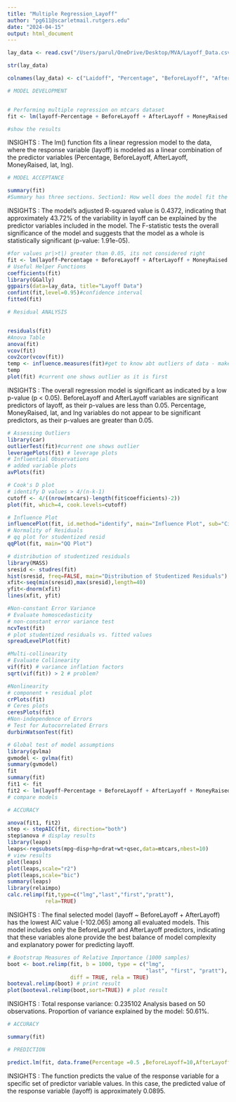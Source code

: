 ---
title: "Multiple Regression_Layoff"
author: "pg611@scarletmail.rutgers.edu"
date: "2024-04-15"
output: html_document
---

```{r }
lay_data <- read.csv("/Users/parul/OneDrive/Desktop/MVA/Layoff_Data.csv", row.names=1)

str(lay_data)

colnames(lay_data) <- c("Laidoff", "Percentage", "BeforeLayoff", "AfterLayoff", "MoneyRaised", "lat", "lng", "laidOff", "layoff")

```


```{r }
# MODEL DEVELOPMENT 


# Performing multiple regression on mtcars dataset
fit <- lm(layoff~Percentage + BeforeLayoff + AfterLayoff + MoneyRaised + lat + lng, data=lay_data) # LM- ASSUMES IT TO BE IT LINEAR, y(mpg)- many variables-output-residuals means error -median of the errors- median means real minus predicted

#show the results
```
INSIGHTS : The lm() function fits a linear regression model to the data, where the response variable (layoff) is modeled as a linear combination of the predictor variables (Percentage, BeforeLayoff, AfterLayoff, MoneyRaised, lat, lng). 



```{r }
# MODEL ACCEPTANCE

summary(fit)
#Summary has three sections. Section1: How well does the model fit the data (before Coefficients). Section2: Is the hypothesis supported? (until sifnif codes). Section3: How well does data fit the model (again).

```
INSIGHTS : The model's adjusted R-squared value is 0.4372, indicating that approximately 43.72% of the variability in layoff can be explained by the predictor variables included in the model.
The F-statistic tests the overall significance of the model and suggests that the model as a whole is statistically significant (p-value: 1.91e-05).


```{r }
#for values pr|>t|) greater than 0.05, its not considered right
fit <- lm(layoff~Percentage + BeforeLayoff + AfterLayoff + MoneyRaised + lat + lng, data=lay_data)#removed the values that were 0.05
# Useful Helper Functions
coefficients(fit)
library(GGally)
ggpairs(data=lay_data, title="Layoff Data")
confint(fit,level=0.95)#confidence interval
fitted(fit)
```


```{r }
# Residual ANALYSIS


residuals(fit)
#Anova Table
anova(fit)
vcov(fit)
cov2cor(vcov(fit))
temp <- influence.measures(fit)#get to know abt outliers of data - makes * at the end
temp
plot(fit) #current one shows outlier as it is first
```
INSIGHTS : The overall regression model is significant as indicated by a low p-value (p < 0.05).
BeforeLayoff and AfterLayoff variables are significant predictors of layoff, as their p-values are less than 0.05.
Percentage, MoneyRaised, lat, and lng variables do not appear to be significant predictors, as their p-values are greater than 0.05.



```{r }
# Assessing Outliers
library(car)
outlierTest(fit)#current one shows outlier 
leveragePlots(fit) # leverage plots
# Influential Observations
# added variable plots
avPlots(fit)
```


```{r }
# Cook's D plot
# identify D values > 4/(n-k-1)
cutoff <- 4/((nrow(mtcars)-length(fit$coefficients)-2))
plot(fit, which=4, cook.levels=cutoff)
```



```{r }
# Influence Plot
influencePlot(fit, id.method="identify", main="Influence Plot", sub="Circle size is proportial to Cook's Distance" )
# Normality of Residuals
# qq plot for studentized resid
qqPlot(fit, main="QQ Plot")
```



```{r }
# distribution of studentized residuals
library(MASS)
sresid <- studres(fit)
hist(sresid, freq=FALSE, main="Distribution of Studentized Residuals")
xfit<-seq(min(sresid),max(sresid),length=40)
yfit<-dnorm(xfit)
lines(xfit, yfit)
```



```{r }
#Non-constant Error Variance
# Evaluate homoscedasticity
# non-constant error variance test
ncvTest(fit)
# plot studentized residuals vs. fitted values
spreadLevelPlot(fit)
```


```{r }
#Multi-collinearity
# Evaluate Collinearity
vif(fit) # variance inflation factors
sqrt(vif(fit)) > 2 # problem?
```



```{r }
#Nonlinearity
# component + residual plot
crPlots(fit)
# Ceres plots
ceresPlots(fit)
#Non-independence of Errors
# Test for Autocorrelated Errors
durbinWatsonTest(fit)
```



```{r }
# Global test of model assumptions
library(gvlma)
gvmodel <- gvlma(fit)
summary(gvmodel)
fit
summary(fit)
fit1 <- fit
fit2 <- lm(layoff~Percentage + BeforeLayoff + AfterLayoff + MoneyRaised + lat + lng, data = lay_data)
# compare models
```



```{r }
# ACCURACY 

anova(fit1, fit2)
step <- stepAIC(fit, direction="both")
step$anova # display results
library(leaps)
leaps<-regsubsets(mpg~disp+hp+drat+wt+qsec,data=mtcars,nbest=10)
# view results
plot(leaps)
plot(leaps,scale="r2")
plot(leaps,scale="bic")
summary(leaps)
library(relaimpo)
calc.relimp(fit,type=c("lmg","last","first","pratt"),
            rela=TRUE)
```
INSIGHTS : The final selected model (layoff ~ BeforeLayoff + AfterLayoff) has the lowest AIC value (-102.065) among all evaluated models.
This model includes only the BeforeLayoff and AfterLayoff predictors, indicating that these variables alone provide the best balance of model complexity and explanatory power for predicting layoff.




```{r }
# Bootstrap Measures of Relative Importance (1000 samples)
boot <- boot.relimp(fit, b = 1000, type = c("lmg",
                                            "last", "first", "pratt"), rank = TRUE,
                    diff = TRUE, rela = TRUE)
booteval.relimp(boot) # print result
plot(booteval.relimp(boot,sort=TRUE)) # plot result

```
INSIGHTS : Total response variance: 0.235102
Analysis based on 50 observations.
Proportion of variance explained by the model: 50.61%.


```{r }
# ACCURACY 

summary(fit)

# PREDICTION

predict.lm(fit, data.frame(Percentage =0.5 ,BeforeLayoff=10,AfterLayoff = 8,MoneyRaised = 2000,lat = 40,lng = -75,hp=130) )

```
INSIGHTS : The function predicts the value of the response variable for a specific set of predictor variable values.
In this case, the predicted value of the response variable (layoff) is approximately 0.0895.


```{r }

```



```{r }

```


```{r }

```


```{r }

```


```{r }

```


```{r }

```


```{r }

```


```{r }

```



```{r }

```



```{r }

```



```{r }

```



```{r }

```



```{r }

```



```{r }

```



```{r }

```



```{r }

```



```{r }

```

